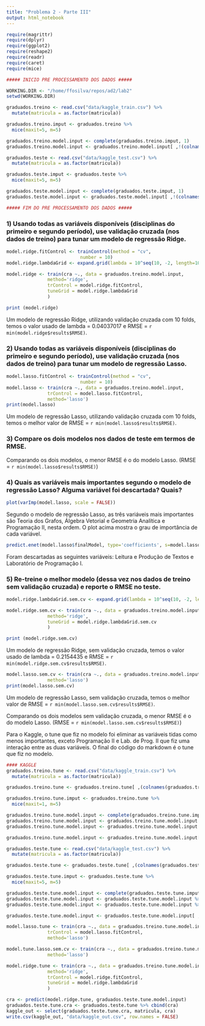 ```yaml
---
title: "Problema 2 - Parte III"
output: html_notebook
---
```


```r
require(magrittr)
require(dplyr)
require(ggplot2)
require(reshape2)
require(readr)
require(caret)
require(mice)

##### INICIO PRE PROCESSAMENTO DOS DADOS #####

WORKING.DIR <- "/home/ffosilva/repos/ad2/lab2"
setwd(WORKING.DIR)

graduados.treino <- read.csv("data/kaggle_train.csv") %>%
  mutate(matricula = as.factor(matricula))

graduados.treino.imput <- graduados.treino %>%
  mice(maxit=5, m=5)

graduados.treino.model.input <- complete(graduados.treino.imput, 1)
graduados.treino.model.input <- graduados.treino.model.input[ ,!(colnames(graduados.treino.model.input) %in% c("matricula"))]

graduados.teste <- read.csv("data/kaggle_test.csv") %>%
  mutate(matricula = as.factor(matricula))

graduados.teste.imput <- graduados.teste %>%
  mice(maxit=5, m=5)

graduados.teste.model.input <- complete(graduados.teste.imput, 1)
graduados.teste.model.input <- graduados.teste.model.input[ ,!(colnames(graduados.teste.model.input) %in% c("matricula"))]

##### FIM DO PRE PROCESSAMENTO DOS DADOS #####
```
### 1) Usando todas as variáveis disponíveis (disciplinas do primeiro e segundo período), use validação cruzada (nos dados de treino) para tunar um modelo de regressão Ridge.
```r
model.ridge.fitControl <- trainControl(method = "cv",
                           number = 10)
model.ridge.lambdaGrid <- expand.grid(lambda = 10^seq(10, -2, length=100))

model.ridge <- train(cra ~., data = graduados.treino.model.input,
               method='ridge',
               trControl = model.ridge.fitControl,
               tuneGrid = model.ridge.lambdaGrid
               )

print (model.ridge)
```

Um modelo de regressão Ridge, utilizando validação cruzada com 10 folds, temos o valor usado de lambda = 0.04037017 e RMSE = `r min(model.ridge$results$RMSE)`.

### 2) Usando todas as variáveis disponíveis (disciplinas do primeiro e segundo período), use validação cruzada (nos dados de treino) para tunar um modelo de regressão Lasso.
```r
model.lasso.fitControl <- trainControl(method = "cv",
                           number = 10)
model.lasso <- train(cra ~., data = graduados.treino.model.input,
               trControl = model.lasso.fitControl,
               method='lasso')
print(model.lasso)
```

Um modelo de regressão Lasso, utilizando validação cruzada com 10 folds, temos o melhor valor de RMSE = `r min(model.lasso$results$RMSE)`.

### 3) Compare os dois modelos nos dados de teste em termos de RMSE.

Comparando os dois modelos, o menor RMSE é o do modelo Lasso. (RMSE = `r min(model.lasso$results$RMSE)`)

### 4) Quais as variáveis mais importantes segundo o modelo de regressão Lasso? Alguma variável foi descartada? Quais?

```r
plot(varImp(model.lasso, scale = FALSE))
```
Segundo o modelo de regressão Lasso, as três variáveis mais importantes são Teoria dos Grafos, Álgebra Vetorial e Geometria Analítica e Programação II, nesta ordem. O plot acima mostra o grau de importância de cada variável.

```r
predict.enet(model.lasso$finalModel, type='coefficients', s=model.lasso$bestTune$fraction, mode='fraction')
```
Foram descartadas as seguintes variáveis: Leitura e Produção de Textos e Laboratório de Programação I.

### 5) Re-treine o melhor modelo (dessa vez nos dados de treino sem validação cruzada) e reporte o RMSE no teste.

```r
model.ridge.lambdaGrid.sem.cv <- expand.grid(lambda = 10^seq(10, -2, length=100))

model.ridge.sem.cv <- train(cra ~., data = graduados.treino.model.input,
               method='ridge',
               tuneGrid = model.ridge.lambdaGrid.sem.cv
               )

print (model.ridge.sem.cv)
```

Um modelo de regressão Ridge, sem validação cruzada, temos o valor usado de lambda = 0.2154435 e RMSE = `r min(model.ridge.sem.cv$results$RMSE)`.

```r
model.lasso.sem.cv <- train(cra ~., data = graduados.treino.model.input,
               method='lasso')
print(model.lasso.sem.cv)
```

Um modelo de regressão Lasso, sem validação cruzada, temos o melhor valor de RMSE = `r min(model.lasso.sem.cv$results$RMSE)`.

Comparando os dois modelos sem validação cruzada, o menor RMSE é o do modelo Lasso. (RMSE = `r min(model.lasso.sem.cv$results$RMSE)`)

Para o Kaggle, o tune que fiz no modelo foi eliminar as variáveis tidas como menos importantes, exceto Programação II e Lab. de Prog. II que fiz uma interação entre as duas variáveis. O final do código do markdown é o tune que fiz no modelo.
```r
#### KAGGLE
graduados.treino.tune <- read.csv("data/kaggle_train.csv") %>%
  mutate(matricula = as.factor(matricula))

graduados.treino.tune <- graduados.treino.tune[ ,(colnames(graduados.treino.tune) %in% c("matricula","Álgebra.Vetorial.e.Geometria.Analítica","Introdução.à.Computação","Matemática.Discreta","Programação.II","Teoria.dos.Grafos","Laboratório.de.Programação.II","cra"))]

graduados.treino.tune.imput <- graduados.treino.tune %>%
  mice(maxit=1, m=5)

graduados.treino.tune.model.input <- complete(graduados.treino.tune.imput, 1)
graduados.treino.tune.model.input <- graduados.treino.tune.model.input %>% mutate(Prog2_Total <- ((Programação.II+ Laboratório.de.Programação.II ) / 2)^2)
graduados.treino.tune.model.input <- graduados.treino.tune.model.input %>% mutate(TG2 <- Teoria.dos.Grafos/2)

graduados.treino.tune.model.input <- graduados.treino.tune.model.input[ ,!(colnames(graduados.treino.tune.model.input) %in% c("matricula", "Programação.II","Laboratório.de.Programação.II","Teoria.dos.Grafos"))]

graduados.teste.tune <- read.csv("data/kaggle_test.csv") %>%
  mutate(matricula = as.factor(matricula))

graduados.teste.tune <- graduados.teste.tune[ ,(colnames(graduados.teste.tune) %in% c("matricula","Álgebra.Vetorial.e.Geometria.Analítica","Introdução.à.Computação","Matemática.Discreta","Programação.II","Teoria.dos.Grafos","Laboratório.de.Programação.II","cra"))]

graduados.teste.tune.imput <- graduados.teste.tune %>%
  mice(maxit=5, m=5)

graduados.teste.tune.model.input <- complete(graduados.teste.tune.imput, 3)
graduados.teste.tune.model.input <- graduados.teste.tune.model.input %>% mutate(Prog2_Total <- ((Programação.II+ Laboratório.de.Programação.II ) / 2)^2)
graduados.teste.tune.model.input <- graduados.teste.tune.model.input %>% mutate(TG2 <- Teoria.dos.Grafos/2)

graduados.teste.tune.model.input <- graduados.teste.tune.model.input[ ,!(colnames(graduados.teste.tune.model.input) %in% c("matricula", "Programação.II","Laboratório.de.Programação.II","Teoria.dos.Grafos"))]

model.lasso.tune <- train(cra ~., data = graduados.treino.tune.model.input,
               trControl = model.lasso.fitControl,
               method='lasso')

model.tune.lasso.sem.cv <- train(cra ~., data = graduados.treino.tune.model.input,
               method='lasso')

model.ridge.tune <- train(cra ~., data = graduados.treino.tune.model.input,
               method='ridge',
               trControl = model.ridge.fitControl,
               tuneGrid = model.ridge.lambdaGrid
               )

cra <- predict(model.ridge.tune, graduados.teste.tune.model.input)
graduados.teste.tune.cra <- graduados.teste.tune %>% cbind(cra)
kaggle_out <- select(graduados.teste.tune.cra, matricula, cra)
write.csv(kaggle_out, "data/kaggle_out.csv", row.names = FALSE)
```